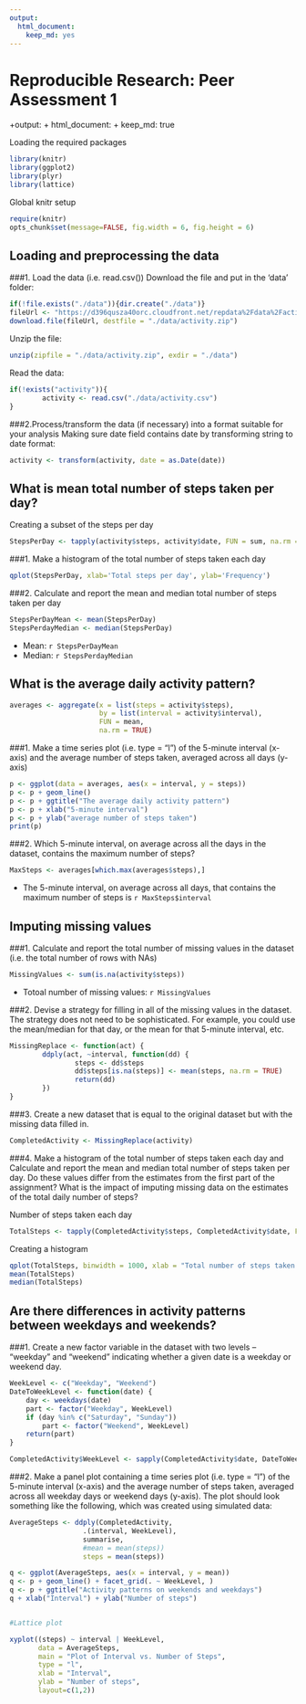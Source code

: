 ```yaml
---
output: 
  html_document: 
    keep_md: yes
---
```


Reproducible Research: Peer Assessment 1
============================================
+output: 
+  html_document:
+    keep_md: true

Loading the required packages

```r
library(knitr)
library(ggplot2)
library(plyr)
library(lattice)
```

Global knitr setup
```r
require(knitr)
opts_chunk$set(message=FALSE, fig.width = 6, fig.height = 6)
```


## Loading and preprocessing the data

###1. Load the data (i.e. read.csv())
Download the file and put in the 'data' folder:
```r
if(!file.exists("./data")){dir.create("./data")}
fileUrl <- "https://d396qusza40orc.cloudfront.net/repdata%2Fdata%2Factivity.zip" 
download.file(fileUrl, destfile = "./data/activity.zip")
```
Unzip the file:
```r
unzip(zipfile = "./data/activity.zip", exdir = "./data")
```
Read the data:
```r
if(!exists("activity")){
        activity <- read.csv("./data/activity.csv")
}
```

###2.Process/transform the data (if necessary) into a format suitable for your analysis 
Making sure date field contains date by transforming string to date format:
```r
activity <- transform(activity, date = as.Date(date))
```


## What is mean total number of steps taken per day?
Creating a subset of the steps per day
```r
StepsPerDay <- tapply(activity$steps, activity$date, FUN = sum, na.rm = TRUE)
```
###1. Make a histogram of the total number of steps taken each day
```r
qplot(StepsPerDay, xlab='Total steps per day', ylab='Frequency')
```

###2. Calculate and report the mean and median total number of steps taken per day
```r
StepsPerDayMean <- mean(StepsPerDay)
StepsPerdayMedian <- median(StepsPerDay)
```

* Mean: `r StepsPerDayMean`
* Median: `r StepsPerdayMedian`


## What is the average daily activity pattern?
```r
averages <- aggregate(x = list(steps = activity$steps), 
                      by = list(interval = activity$interval),
                      FUN = mean, 
                      na.rm = TRUE)
```
###1. Make a time series plot (i.e. type = "l") of the 5-minute interval (x-axis) and the average number of steps taken, averaged across all days (y-axis)
```r
p <- ggplot(data = averages, aes(x = interval, y = steps)) 
p <- p + geom_line()
p <- p + ggtitle("The average daily activity pattern")
p <- p + xlab("5-minute interval")
p <- p + ylab("average number of steps taken")
print(p)
```

###2. Which 5-minute interval, on average across all the days in the dataset, contains the maximum number of steps?
```r
MaxSteps <- averages[which.max(averages$steps),]
```

- The 5-minute interval, on average across all days, that contains the maximum number of steps is `r MaxSteps$interval`


## Imputing missing values

###1. Calculate and report the total number of missing values in the dataset (i.e. the total number of rows with NAs)
```r
MissingValues <- sum(is.na(activity$steps))
```

* Totoal number of missing values: `r MissingValues`

###2. Devise a strategy for filling in all of the missing values in the dataset. The strategy does not need to be sophisticated. For example, you could use the mean/median for that day, or the mean for that 5-minute interval, etc.
```r
MissingReplace <- function(act) {
        ddply(act, ~interval, function(dd) {
                steps <- dd$steps
                dd$steps[is.na(steps)] <- mean(steps, na.rm = TRUE)
                return(dd)
        })
}
```
###3. Create a new dataset that is equal to the original dataset but with the missing data filled in.
```r
CompletedActivity <- MissingReplace(activity)
```
###4. Make a histogram of the total number of steps taken each day and Calculate and report the mean and median total number of steps taken per day. Do these values differ from the estimates from the first part of the assignment? What is the impact of imputing missing data on the estimates of the total daily number of steps?

Number of steps taken each day
```r
TotalSteps <- tapply(CompletedActivity$steps, CompletedActivity$date, FUN = sum)
```

Creating a histogram
```r
qplot(TotalSteps, binwidth = 1000, xlab = "Total number of steps taken each day")
mean(TotalSteps)
median(TotalSteps)
```


## Are there differences in activity patterns between weekdays and weekends?

###1. Create a new factor variable in the dataset with two levels -- "weekday" and "weekend" indicating whether a given date is a weekday or weekend day.
```r
WeekLevel <- c("Weekday", "Weekend")
DateToWeekLevel <- function(date) {
    day <- weekdays(date)
    part <- factor("Weekday", WeekLevel)
    if (day %in% c("Saturday", "Sunday"))
        part <- factor("Weekend", WeekLevel)
    return(part)
}

CompletedActivity$WeekLevel <- sapply(CompletedActivity$date, DateToWeekLevel)
```

###2. Make a panel plot containing a time series plot (i.e. type = "l") of the 5-minute interval (x-axis) and the average number of steps taken, averaged across all weekday days or weekend days (y-axis). The plot should look something like the following, which was created using simulated data:

```r
AverageSteps <- ddply(CompletedActivity,
                  .(interval, WeekLevel),
                  summarise,
                  #mean = mean(steps))
                  steps = mean(steps))

q <- ggplot(AverageSteps, aes(x = interval, y = mean))
q <- p + geom_line() + facet_grid(. ~ WeekLevel, )
q <- p + ggtitle("Activity patterns on weekends and weekdays")
q + xlab("Interval") + ylab("Number of steps")


#Lattice plot

xyplot((steps) ~ interval | WeekLevel, 
       data = AverageSteps,
       main = "Plot of Interval vs. Number of Steps", 
       type = "l", 
       xlab = "Interval",
       ylab = "Number of steps",
       layout=c(1,2))

```

